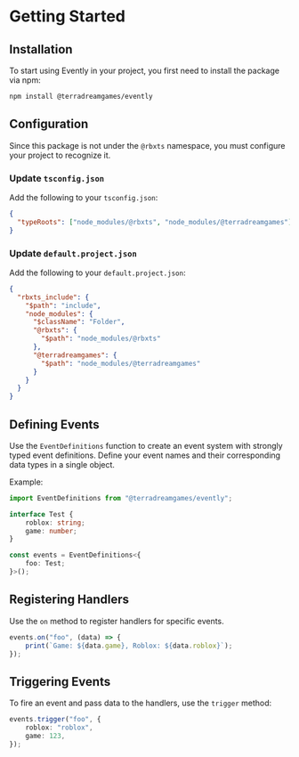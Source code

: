 
# Getting Started

## Installation

To start using Evently in your project, you first need to install the package via npm:

```bash
npm install @terradreamgames/evently
```

## Configuration

Since this package is not under the `@rbxts` namespace, you must configure your project to recognize it.

### Update `tsconfig.json`

Add the following to your `tsconfig.json`:

```json
{
  "typeRoots": ["node_modules/@rbxts", "node_modules/@terradreamgames"]
}
```

### Update `default.project.json`

Add the following to your `default.project.json`:

```json
{
  "rbxts_include": {
    "$path": "include",
    "node_modules": {
      "$className": "Folder",
      "@rbxts": {
        "$path": "node_modules/@rbxts"
      },
      "@terradreamgames": {
        "$path": "node_modules/@terradreamgames"
      }
    }
  }
}
```

## Defining Events

Use the `EventDefinitions` function to create an event system with strongly typed event definitions. Define your event names and their corresponding data types in a single object.

Example:

```typescript
import EventDefinitions from "@terradreamgames/evently";

interface Test {
    roblox: string;
    game: number;
}

const events = EventDefinitions<{
    foo: Test;
}>();
```

## Registering Handlers

Use the `on` method to register handlers for specific events.

```typescript
events.on("foo", (data) => {
    print(`Game: ${data.game}, Roblox: ${data.roblox}`);
});
```

## Triggering Events

To fire an event and pass data to the handlers, use the `trigger` method:

```typescript
events.trigger("foo", {
    roblox: "roblox",
    game: 123,
});
```